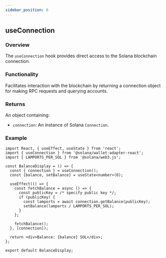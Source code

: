 ```yaml
---
sidebar_position: 6
---
```


## useConnection

### Overview
The `useConnection` hook provides direct access to the Solana blockchain connection.

### Functionality
Facilitates interaction with the blockchain by returning a connection object for making RPC requests and querying accounts.

### Returns
An object containing:
- `connection`: An instance of Solana `Connection`.

### Example
```tsx
import React, { useEffect, useState } from 'react';
import { useConnection } from '@solana/wallet-adapter-react';
import { LAMPORTS_PER_SOL } from '@solana/web3.js';

const BalanceDisplay = () => {
  const { connection } = useConnection();
  const [balance, setBalance] = useState<number>(0);

  useEffect(() => {
    const fetchBalance = async () => {
      const publicKey = /* specify public key */;
      if (publicKey) {
        const lamports = await connection.getBalance(publicKey);
        setBalance(lamports / LAMPORTS_PER_SOL);
      }
    };

    fetchBalance();
  }, [connection]);

  return <div>Balance: {balance} SOL</div>;
};

export default BalanceDisplay;
```

